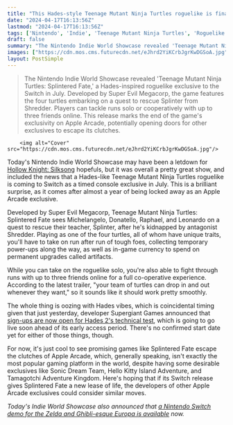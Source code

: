 ```yaml
---
title: "This Hades-style Teenage Mutant Ninja Turtles roguelike is finally breaking free from Apple Arcade jail for a Nintendo Switch launch in 3 months"
date: "2024-04-17T16:13:56Z"
lastmod: "2024-04-17T16:13:56Z"
tags: ['Nintendo', 'Indie', 'Teenage Mutant Ninja Turtles', 'Roguelike', 'Hades', 'Co-operative', 'Apple Arcade', 'Sonic Dream Team', 'Hello Kitty Island Adventure', 'Tamagotchi Adventure Kingdom', 'Europa', 'Nintendo Switch']
draft: false
summary: "The Nintendo Indie World Showcase revealed 'Teenage Mutant Ninja Turtles: Splintered Fate,' a Hades-inspired roguelike exclusive to the Switch in July. Developed by Super Evil Megacorp, the game features the four turtles embarking on a quest to rescue Splinter from Shredder. Players can tackle runs solo or cooperatively with up to three friends online. This release marks the end of the game's exclusivity on Apple Arcade, potentially opening doors for other exclusives to escape its clutches."
images: ["https://cdn.mos.cms.futurecdn.net/eJhrd2YiKCrbJgrKwDGSoA.jpg"]
layout: PostSimple
---
```

> The Nintendo Indie World Showcase revealed 'Teenage Mutant Ninja Turtles: Splintered Fate,' a Hades-inspired roguelike exclusive to the Switch in July. Developed by Super Evil Megacorp, the game features the four turtles embarking on a quest to rescue Splinter from Shredder. Players can tackle runs solo or cooperatively with up to three friends online. This release marks the end of the game's exclusivity on Apple Arcade, potentially opening doors for other exclusives to escape its clutches.


        <img alt="Cover" src="https://cdn.mos.cms.futurecdn.net/eJhrd2YiKCrbJgrKwDGSoA.jpg"/>
        
Today's Nintendo Indie World Showcase may have been a letdown for [Hollow Knight: Silksong](https://www.gamesradar.com/hollow-knight-silksong-guide/) hopefuls, but it was overall a pretty great show, and included the news that a Hades-like Teenage Mutant Ninja Turtles roguelike is coming to Switch as a timed console exclusive in July. This is a brilliant surprise, as it comes after almost a year of being locked away as an Apple Arcade exclusive.

Developed by Super Evil Megacorp, Teenage Mutant Ninja Turtles: Splintered Fate sees Michelangelo, Donatello, Raphael, and Leonardo on a quest to rescue their teacher, Splinter, after he's kidnapped by antagonist Shredder. Playing as one of the four turtles, all of whom have unique traits, you'll have to take on run after run of tough foes, collecting temporary power-ups along the way, as well as in-game currency to spend on permanent upgrades called artifacts. 

While you can take on the roguelike solo, you're also able to fight through runs with up to three friends online for a full co-operative experience. According to the latest trailer, "your team of turtles can drop in and out whenever they want," so it sounds like it should work pretty smoothly. 

The whole thing is oozing with Hades vibes, which is coincidental timing given that just yesterday, developer Supergiant Games announced that [<u>sign-ups are now open for Hades 2's technical test</u>](https://www.gamesradar.com/hades-2-beta-will-begin-shortly-sign-ups-are-already-live-and-the-roguelikes-early-access-shouldnt-be-far-behind/), which is going to go live soon ahead of its early access period. There's no confirmed start date yet for either of those things, though.

For now, it's just cool to see promising games like Splintered Fate escape the clutches of Apple Arcade, which, generally speaking, isn't exactly the most popular gaming platform in the world, despite having some desirable exclusives like Sonic Dream Team, Hello Kitty Island Adventure, and Tamagotchi Adventure Kingdom. Here's hoping that if its Switch release gives Splintered Fate a new lease of life, the developers of other Apple Arcade exclusives could consider similar moves.

*Today's Indie World Showcase also announced that *[<u><em>a Nintendo Switch demo for the Zelda and Ghibli-esque Europa is available</em></u>](https://www.gamesradar.com/zelda-collides-with-studio-ghibli-in-europas-peaceful-and-zen-vibes-and-after-more-than-6-years-in-development-its-coming-to-nintendo-switch-with-a-demo-out-today/)* now.*
        